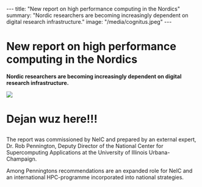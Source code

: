 ---
title: "New report on high performance computing in the Nordics"
summary: "Nordic researchers are becoming increasingly dependent on digital research infrastructure."
image: "/media/cognitus.jpeg"
---

= New report on high performance computing in the Nordics =

'''Nordic researchers are becoming increasingly dependent on digital research infrastructure.'''

<a href="/media/cognitus.jpeg">
<img class="smallpic" src="/media/cognitus.jpg">
</a>

<h1>Dejan wuz here!!!</h1>

The report was commissioned by NeIC and prepared by an external expert, Dr. Rob Pennington, Deputy Director of the National Center for Supercomputing Applications at the University of Illinois Urbana-Champaign.

Among Penningtons recommendations are an expanded role for NeIC and an international HPC-programme incorporated into national strategies.
